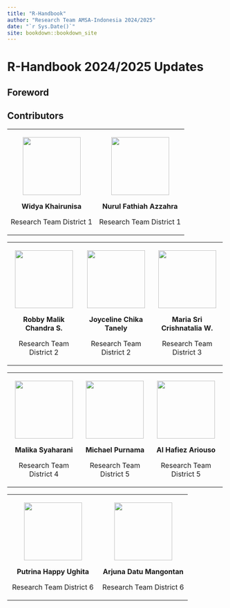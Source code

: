 ```yaml
---
title: "R-Handbook"
author: "Research Team AMSA-Indonesia 2024/2025"
date: "`r Sys.Date()`"
site: bookdown::bookdown_site
---
```


# R-Handbook 2024/2025 Updates

## Foreword

## Contributors

+:------------------------------------------------------------:+:------------------------------------------------------------:+
| <img src="images/diw.png" class="centered-img" width="134"/> | <img src="images/ara.png" class="centered-img" width="134"/> |
|                                                              |                                                              |
| **Widya Khairunisa**                                         | **Nurul Fathiah Azzahra**                                    |
|                                                              |                                                              |
| Research Team District 1                                     | Research Team District 1                                     |
+--------------------------------------------------------------+--------------------------------------------------------------+

+:--------------------------------------------------------------:+:------------------------------------------------------------:+:------------------------------------------------------------:+
| <img src="images/robby.png" class="centered-img" width="134"/> | <img src="images/joy.png" class="centered-img" width="134"/> | <img src="images/nat.png" class="centered-img" width="134"/> |
|                                                                |                                                              |                                                              |
| **Robby Malik Chandra S.**                                     | **Joyceline Chika Tanely**                                   | **Maria Sri Crishnatalia W.**                                |
|                                                                |                                                              |                                                              |
| Research Team District 2                                       | Research Team District 2                                     | Research Team District 3                                     |
+----------------------------------------------------------------+--------------------------------------------------------------+--------------------------------------------------------------+

+:---------------------------------------------------------------:+:-----------------------------------------------------------:+:---------------------------------------------------------------:+
| <img src="images/malika.png" class="centered-img" width="134"/> | <img src="images/mp.png" class="centered-img" width="134"/> | <img src="images/hafiez.png" class="centered-img" width="134"/> |
|                                                                 |                                                             |                                                                 |
| **Malika Syaharani**                                            | **Michael Purnama**                                         | **Al Hafiez Ariouso**                                           |
|                                                                 |                                                             |                                                                 |
| Research Team District 4                                        | Research Team District 5                                    | Research Team District 5                                        |
+-----------------------------------------------------------------+-------------------------------------------------------------+-----------------------------------------------------------------+

+:--------------------------------------------------------------:+:-------------------------------------------------------------:+
| <img src="images/ghita.png" class="centered-img" width="134"/> | <img src="images/juna.png" class="centered-img" width="134"/> |
|                                                                |                                                               |
| **Putrina Happy Ughita**                                       | **Arjuna Datu Mangontan**                                     |
|                                                                |                                                               |
| Research Team District 6                                       | Research Team District 6                                      |
+----------------------------------------------------------------+---------------------------------------------------------------+
